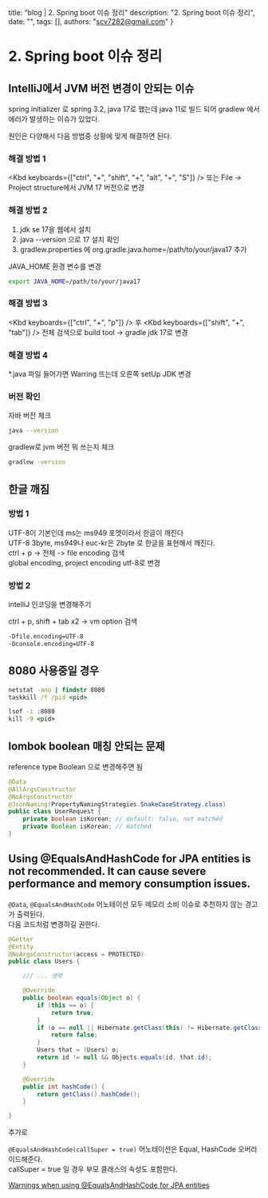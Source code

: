   title: "blog | 2. Spring boot 이슈 정리"
  description: "2. Spring boot 이슈 정리",
  date: "",
  tags: [],
  authors: "scv7282@gmail.com"
}

# 2. Spring boot 이슈 정리

## IntelliJ에서 JVM 버전 변경이 안되는 이슈

spring initializer 로 spring 3.2, java 17로 했는데 java 11로 빌드 되어 gradlew 에서 에러가 발생하는 이슈가 있었다.

원인은 다양해서 다음 방법중 상황에 맞게 해결하면 된다.

### 해결 방법 1

<Kbd keyboards={["ctrl", "+", "shift", "+", "alt", "+", "S"]} /> 또는 File -> Project structure에서 JVM 17 버전으로 변경

### 해결 방법 2

1. jdk se 17을 웹에서 설치
2. java --version 으로 17 설치 확인
3. gradlew.properties 에 org.gradle.java.home=/path/to/your/java17 추가

JAVA_HOME 환경 변수를 변경

```bash
export JAVA_HOME=/path/to/your/java17
```

### 해결 방법 3

<Kbd keyboards={["ctrl", "+", "p"]} /> 후 <Kbd keyboards={["shift", "+", "tab"]} /> 전체 검색으로 build tool -> gradle
jdk 17로 변경

### 해결 방법 4

\*.java 파일 들어가면 Warring 뜨는데 오른쪽 setUp JDK 변경

### 버전 확인

자바 버전 체크

```bash
java --version
```

gradlew로 jvm 버전 뭐 쓰는지 체크

```bash
gradlew -version
```

## 한글 깨짐

### 방법 1

UTF-8이 기본인데 ms는 ms949 포멧이라서 한글이 깨진다\
UTF-8 3byte, ms949나 euc-kr은 2byte 로 한글을 표현해서 깨진다.\
ctrl + p -> 전체 -> file encoding 검색\
global encoding, project encoding utf-8로 변경

### 방법 2

intelliJ 인코딩을 변경해주기

ctrl + p, shift + tab x2 -> vm option 검색

```txt
-Dfile.encoding=UTF-8
-Dconsole.encoding=UTF-8
```

## 8080 사용중일 경우

```cmd
netstat -ano | findstr 8080
taskkill /f /pid <pid>

lsof -i :8080
kill -9 <pid>
```

## lombok boolean 매칭 안되는 문제

reference type Boolean 으로 변경해주면 됨

```java
@Data
@AllArgsConstructor
@NoArgsConstructor
@JsonNaming(PropertyNamingStrategies.SnakeCaseStrategy.class)
public class UserRequest {
    private boolean isKorean; // default: false, not matched
    private Boolean isKorean; // matched
}
```

## Using @EqualsAndHashCode for JPA entities is not recommended. It can cause severe performance and memory consumption issues.

`@Data`, `@EqualsAndHashCode` 어노테이션 모두 메모리 소비 이슈로 추천하지 않는 경고가 출력된다.\
다음 코드처럼 변경하길 권한다.

```java
@Getter
@Entity
@NoArgsConstructor(access = PROTECTED)
public class Users {

    /// ... 생략

    @Override
    public boolean equals(Object o) {
        if (this == o) {
            return true;
        }
        if (o == null || Hibernate.getClass(this) != Hibernate.getClass(o)) {
            return false;
        }
        Users that = (Users) o;
        return id != null && Objects.equals(id, that.id);
    }

    @Override
    public int hashCode() {
        return getClass().hashCode();
    }

}
```

추가로

`@EqualsAndHashCode(callSuper = true)` 어노테이션은 Equal, HashCode 오버라이드해준다.\
callSuper = true 일 경우 부모 클래스의 속성도 포함한다.

[Warnings when using @EqualsAndHashCode for JPA entities](https://youtrack.jetbrains.com/issue/IDEA-279243/Warnings-when-using-EqualsAndHashCode-for-JPA-entities)
